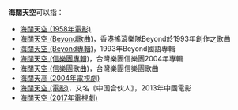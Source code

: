 '''海闊天空'''可以指：
*[[海闊天空_(1958年電影)|海闊天空 (1958年電影)]]
*[[海闊天空_(Beyond歌曲)|海闊天空 (Beyond歌曲)]]，香港搖滾樂隊Beyond於1993年創作之歌曲
*[[海闊天空_(Beyond專輯)|海闊天空 (Beyond專輯)]]，1993年Beyond國語專輯
*[[海闊天空_(信樂團專輯)|海闊天空 (信樂團專輯)]]，台灣樂團信樂團2004年專輯
*[[海闊天空_(信樂團歌曲)|海闊天空 (信樂團歌曲)]]，台灣樂團信樂團歌曲
*[[海闊天高_(2004年電視劇)|海闊天高 (2004年電視劇)]]
*[[海闊天空_(電影)|海闊天空 (電影)]]，又名《中国合伙人》，2013年中國電影
*[[海闊天空_(2017年電視劇)|海闊天空 (2017年電視劇)]]

{{disambig|Cat=四字作品消歧義}}